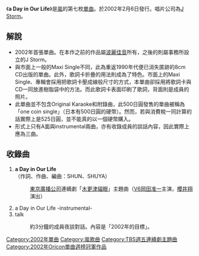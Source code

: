 {{unreferenced|time=2009-4-5}}
{{Infobox song
| name       = a Day in Our Life
| type       = [[單曲|單曲]]
| artist     = [[嵐|嵐]]
| cover      = 
| released   = 2002年2月6日
| recorded   = 
| genre      = J-POP
| length     = 
| label      = [[J_Storm|J Storm]]
| producer   = 
| chart_position = *週最高排名第1名（[[Oricon|Oricon]]）
*2002年度年排名第21名（Oricon）
| certification = *白金獎 （[[日本唱片協會|日本唱片協會]]）
| prev_title = [[時代_(嵐)|時代]]
| prev_year  = 2001
| next_title = [[心情超讚|心情超讚]]
| next_year  = 2002
}}
《'''a Day in Our Life'''》是[[嵐|嵐]]的第七枚[[單曲|單曲]]。於2002年2月6日發行。唱片公司為[[J_Storm|J Storm]]。

== 解說 ==
*2002年首張單曲。在本作之前的作品屬[[波麗佳音|波麗佳音]]所有，之後的則屬事務所設立的J Storm。
*與市面上一般的Maxi Single不同，此為重返1990年代便已消失匿跡的8cm CD出版的單曲。此外，歌詞卡折疊的用法則成為了特色。市面上的Maxi Single、專輯會採用把歌詞卡壓成線般尺寸的方式，本單曲卻採用將歌詞卡與CD一同放進樹脂袋中的方法。而此歌詞卡表面印刷了歌詞，背面則是成員的照片。
*此單曲並不包含Original Karaoke和附錄曲，此500日圓發售的單曲被稱為「one coin single」（日本有500日圓的硬幣）。然而，若與消費稅一同計算的話實際上是525日圓，並不能真的以一個硬幣購入。
*形式上只有A面與instrumental兩曲，亦有收錄成員的談話內容，因此實際上應為三曲。

== 收錄曲 ==
#'''a Day in Our Life'''<BR />（作詞、作曲、編曲：SHUN、SHUYA）
#:[[東京廣播公司|東京廣播公司]]連續劇「[[木更津貓眼|木更津貓眼]]」主題曲（[[V6|V6]][[岡田准一|岡田准一]]主演，[[櫻井翔|櫻井翔]]演出）
#a Day in Our Life -instrumental-
#talk
#:約3分鐘的成員夜談對話。內容是「2002年的目標」。

{{嵐}}
{{Single of Arashi}}
{{Oricon單曲週榜冠軍 (2002年)|2002年2月18日}}

[[Category:2002年單曲|Category:2002年單曲]]
[[Category:嵐歌曲|Category:嵐歌曲]]
[[Category:TBS週五連續劇主題曲|Category:TBS週五連續劇主題曲]]
[[Category:2002年Oricon單曲週榜冠軍作品|Category:2002年Oricon單曲週榜冠軍作品]]